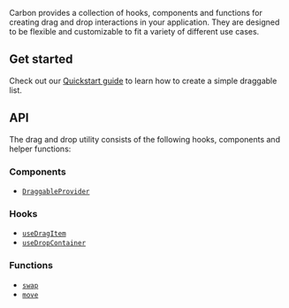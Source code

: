 
<Meta title="Utilities/Drag and drop" />

<Title>Drag and Drop</Title>

Carbon provides a collection of hooks, components and functions for creating drag and drop interactions in your application. They are designed to be flexible and customizable to fit a variety of different use cases.

## Get started

Check out our [Quickstart guide](?path=/docs/utilities-drag-and-drop-quickstart--docs) to learn how to create a simple draggable list.

## API

The drag and drop utility consists of the following hooks, components and helper functions:

### Components 

- [`DraggableProvider`](./?path=/docs/utilities-drag-and-drop-draggableprovider--docs)

### Hooks

- [`useDragItem`](./?path=/docs/utilities-drag-and-drop-usedragitem--docs)
- [`useDropContainer`](./?path=/docs/utilities-drag-and-drop-usedropcontainer--docs)

### Functions

- [`swap`](./?path=/docs/utilities-drag-and-drop-functions--docs#swap)
- [`move`](./?path=/docs/utilities-drag-and-drop-functions--docs#move)